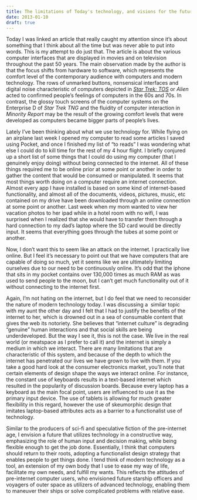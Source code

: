 ```yaml
---
title: The limitations of Today's technology, and visions for the future of computing technology
date: 2013-01-10
draft: true
---
```


Today I was linked an article that really caught my attention since it's about something that I think about all the time but was never able to put into words.
This is my attempt to do just that.
The article is about the various computer interfaces that are displayed in movies and on television throughout the past 50 years.
The main observation made by the author is that the focus shifts from hardware to software, which represents the comfort level of the contemporary audience with computers and modern technology.
The rows of unmarked buttons, nonsensical interfaces and digital noise characteristic of computers depicted in [_Star Trek: TOS_](https://www.ex-astris-scientia.org/inconsistencies/computers_tos.htm) or _Alien_ acted to confirmed people's feelings of computers in the 60s and 70s.
In contrast, the glossy touch screens of the computer systems on the Enterprise D of _Star Trek TNG_ and the fluidity of computer interaction in _Minority Report_ may be the result of the growing comfort levels that were developed as computers became bigger parts of people's lives.

Lately I've been thinking about what we use technology for.
While flying on an airplane last week I opened my computer to read some articles I saved using Pocket, and once I finished my list of "to reads" I was wondering what else I could do to kill time for the rest of my 4 hour flight.
I briefly conjured up a short list of some things that I could do using my computer (that I genuinely enjoy doing) without being connected to the internet.
All of these things required me to be online prior at some point or another in order to gather the content that would be consumed or manipulated.
It seems that most things worth doing on a computer require an internet connection.
Almost every app I have installed is based on some kind of internet-based functionality, and almost all of the documents, videos, pictures, music, etc contained on my drive have been downloaded through an online connection at some point or another.
Last week when my mom wanted to view her vacation photos to her ipad while in a hotel room with no wifi, I was surprised when I realized that she would have to transfer them through a hard connection to my dad's laptop where the SD card would be directly input.
It seems that everything goes through the tubes at some point or another.

Now, I don't want this to seem like an attack on the internet.
I practically live online.
But I feel it's necessary to point out that we have computers that are capable of doing so much, yet it seems like we are ultimately limiting ourselves due to our need to be continuously online.
It's odd that the iphone that sits in my pocket contains over 130,000 times as much RAM as was used to send people to the moon, but I can't get much functionality out of it without connecting to the internet first.

Again, I'm not hating on the internet, but I do feel that we need to reconsider the nature of modern technology today.
I was discussing a  similar topic with my aunt the other day and I felt that I had to justify the benefits of the internet to her, which is drowned out in a sea of consumable content that gives the web its notoriety.
She believes that "internet culture" is degrading "genuine" human interactions and that social skills are being underdeveloped.
But the way I see it, this is not the case.
We live in the real world (or meatspace as I prefer to call it) and the internet is simply a medium in which we interact.
There are many limitations that are characteristic of this system, and because of the depth to which the internet has penetrated our lives we have grown to live with them.
If you take a good hard look at the consumer electronics market, you'll note that certain elements of design shape the ways we interact online.
For instance, the constant use of keyboards results in a text-based internet which resulted in the popularity of discussion boards.
Because every laptop has a keyboard as the main focal point, users are influenced to use it as the primary input device.
The use of tablets is allowing for much greater flexibility in this regard, however the use of skeumorphic design that imitates laptop-based attributes acts as a barrier to a functionalist use of technology.

Similar to the producers of sci-fi and speculative fiction of the pre-internet age, I envision a future that utilizes technology in a constructive way, emphasizing the role of human input and decision making, while being flexible enough to get the job done.
Essentially, I think that computers should return to their roots, adopting a functionalist design strategy that enables people to get things done. I tend think of modern technology as a tool, an extension of my own body that I use to ease my way of life, facilitate my own needs, and fulfill my wants.
This reflects the attitudes of pre-internet computer users, who envisioned future starship officers and voyagers of outer space as utilizers of advanced technology, enabling them to maneuver their ships or solve complicated problems with relative ease.
